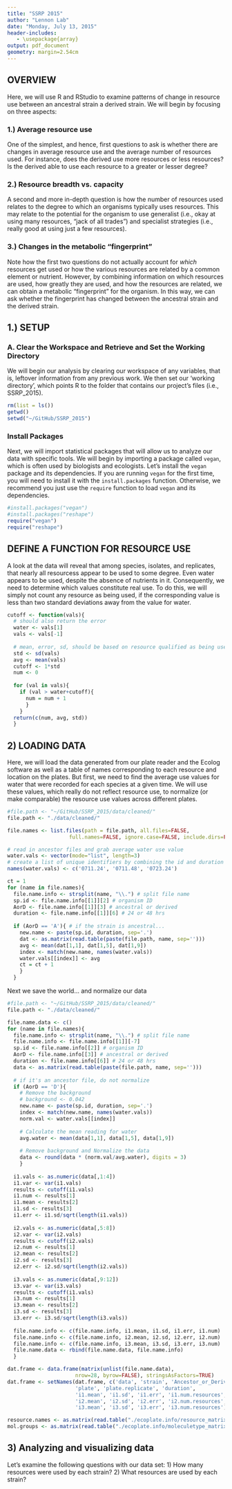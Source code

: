 ```yaml
---
title: "SSRP 2015"
author: "Lennon Lab"
date: "Monday, July 13, 2015"
header-includes:
   - \usepackage{array}
output: pdf_document
geometry: margin=2.54cm
---
```



## OVERVIEW
Here, we will use R and RStudio to examine patterns of change in resource use between an ancestral strain a derived strain. We will begin by focusing on three aspects:

### 1.) Average resource use 
One of the simplest, and hence, first questions to ask is whether there are changes in average resource use and the average number of resources used. For instance, does the derived use more resources or less resources? Is the derived able to use each resource to a greater or lesser degree?

### 2.) Resource breadth vs. capacity
A second and more in-depth question is how the number of resources used relates to the degree to which an organisms typically uses resources. This may relate to the potential for the organism to use generalist (i.e., okay at using many resources, "jack of all trades") and specialist strategies (i.e., really good at using just a few resources).

### 3.) Changes in the metabolic "fingerprint"
Note how the first two questions do not actually account for *which* resources get used or how the various resources are related by a common element or nutrient. However, by combining information on which resources are used, how greatly they are used, and how the resources are related, we can obtain a metabolic "fingerprint" for the organism. In this way, we can ask whether the fingerprint has changed between the ancestral strain and the derived strain.


## 1.) SETUP
### A. Clear the Workspace and Retrieve and Set the Working Directory
We will begin our analysis by clearing our workspace of any variables, that is, leftover information from any previous work. 
We then set our 'working directory', which points R to the folder that contains our project's files (i.e., SSRP_2015).

```r
rm(list = ls()) 
getwd() 
setwd("~/GitHub/SSRP_2015") 
```

### Install Packages
Next, we will import statistical packages that will allow us to analyze our data with specific tools.
We will begin by importing a package called `vegan`, which is often used by biologists and ecologists.
Let's install the `vegan` package and its dependencies. 
If you are running `vegan` for the first time, you will need to install it with the `install.packages` function. 
Otherwise, we recommend you just use the `require` function to load `vegan` and its dependencies.

```r
#install.packages("vegan") 
#install.packages("reshape") 
require("vegan")
require("reshape")
```


## DEFINE A FUNCTION FOR RESOURCE USE
A look at the data will reveal that among species, isolates, and replicates, that nearly all resourcess appear to be used to some degree.
Even water appears to be used, despite the absence of nutrients in it.
Consequently, we need to determine which values constitute real use.
To do this, we will simply not count any resource as being used, if the corresponding value is less than two standard deviations away from the value for water.

```r
cutoff <- function(vals){
  # should also return the error
  water <- vals[1]
  vals <- vals[-1]
  
  # mean, error, sd, should be based on resource qualified as being used
  std <- sd(vals)
  avg <- mean(vals)
  cutoff <- 1*std
  num <- 0
  
  for (val in vals){
    if (val > water+cutoff){
      num = num + 1      
      } 
    } 
  return(c(num, avg, std))
  }
```


## 2) LOADING DATA
Here, we will load the data generated from our plate reader and the Ecolog software as well as a table of names corresponding to each resource and location on the plates.
But first, we need to find the average use values for water that were recorded for each species at a given time.
We will use these values, which really do not reflect resource use, to normalize (or make comparable) the resource use values across different plates.

```r
#file.path <- "~/GitHub/SSRP_2015/data/cleaned/"
file.path <- "./data/cleaned/"

file.names <- list.files(path = file.path, all.files=FALSE, 
                    full.names=FALSE, ignore.case=FALSE, include.dirs=FALSE)

# read in ancestor files and grab average water use value
water.vals <- vector(mode="list", length=3)
# create a list of unique identifiers by combining the id and duration
names(water.vals) <- c('0711.24', '0711.48', '0723.24')

ct = 1
for (name in file.names){
  file.name.info <- strsplit(name, "\\.") # split file name
  sp.id <- file.name.info[[1]][2] # organism ID
  AorD <- file.name.info[[1]][3] # ancestral or derived
  duration <- file.name.info[[1]][6] # 24 or 48 hrs
  
  if (AorD == 'A'){ # if the strain is ancestral...
    new.name <- paste(sp.id, duration, sep='.')
    dat <- as.matrix(read.table(paste(file.path, name, sep='')))
    avg <- mean(dat[1,1], dat[1,5], dat[1,9])
    index <- match(new.name, names(water.vals))
    water.vals[[index]] <- avg
    ct = ct + 1
    }
  } 
```


Next we save the world... and normalize our data

```r
#file.path <- "~/GitHub/SSRP_2015/data/cleaned/"
file.path <- "./data/cleaned/"

file.name.data <- c()
for (name in file.names){
  file.name.info <- strsplit(name, "\\.") # split file name
  file.name.info <- file.name.info[[1]][-7]
  sp.id <- file.name.info[[2]] # organism ID
  AorD <- file.name.info[[3]] # ancestral or derived
  duration <- file.name.info[[6]] # 24 or 48 hrs
  data <- as.matrix(read.table(paste(file.path, name, sep='')))
  
  # if it's an ancestor file, do not normalize
  if (AorD == 'D'){
    # Remove the background
    # background <- 0.042
    new.name <- paste(sp.id, duration, sep='.')
    index <- match(new.name, names(water.vals))
    norm.val <- water.vals[[index]]
    
    # Calculate the mean reading for water
    avg.water <- mean(data[1,1], data[1,5], data[1,9])
    
    # Remove background and Normalize the data
    data <- round(data * (norm.val/avg.water), digits = 3)
    }
  
  i1.vals <- as.numeric(data[,1:4])
  i1.var <- var(i1.vals)
  results <- cutoff(i1.vals)
  i1.num <- results[1] 
  i1.mean <- results[2]  
  i1.sd <- results[3] 
  i1.err <- i1.sd/sqrt(length(i1.vals))
  
  i2.vals <- as.numeric(data[,5:8])
  i2.var <- var(i2.vals)
  results <- cutoff(i2.vals)
  i2.num <- results[1] 
  i2.mean <- results[2]  
  i2.sd <- results[3] 
  i2.err <- i2.sd/sqrt(length(i2.vals))
  
  i3.vals <- as.numeric(data[,9:12])
  i3.var <- var(i3.vals)
  results <- cutoff(i1.vals)
  i3.num <- results[1] 
  i3.mean <- results[2]  
  i3.sd <- results[3] 
  i3.err <- i3.sd/sqrt(length(i3.vals))
  
  file.name.info <- c(file.name.info, i1.mean, i1.sd, i1.err, i1.num)
  file.name.info <- c(file.name.info, i2.mean, i2.sd, i2.err, i2.num)
  file.name.info <- c(file.name.info, i3.mean, i3.sd, i3.err, i3.num)
  file.name.data <- rbind(file.name.data, file.name.info)
  }

dat.frame <- data.frame(matrix(unlist(file.name.data),
                      nrow=28, byrow=FALSE), stringsAsFactors=TRUE)
dat.frame <- setNames(dat.frame, c('data', 'strain', 'Ancestor_or_Derived',
                      'plate', 'plate.replicate', 'duration',
                      'i1.mean', 'i1.sd', 'i1.err', 'i1.num.resources',
                      'i2.mean', 'i2.sd', 'i2.err', 'i2.num.resources',
                      'i3.mean', 'i3.sd', 'i3.err', 'i3.num.resources'))

resource.names <- as.matrix(read.table("./ecoplate.info/resource_matrix.txt"))
mol.groups <- as.matrix(read.table("./ecoplate.info/moleculetype_matrix.txt"))

```

## 3) Analyzing and visualizing data

Let's examine the following questions with our data set:
  1) How many resources were used by each strain?
  2) What resources are used by each strain?
  
```r


```